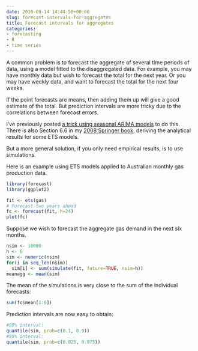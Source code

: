 ```yaml
---
date: 2016-09-14 14:44:50+00:00
slug: forecast-intervals-for-aggregates
title: Forecast intervals for aggregates
categories:
- forecasting
- R
- time series
---
```


A common problem is to forecast the aggregate of several time periods of data, using a model fitted to the disaggregated data. For example, you may have monthly data but wish to forecast the total for the next year. Or you may have weekly data, and want to forecast the total for the next four weeks.

If the point forecasts are means, then adding them up will give a good estimate of the total. But prediction intervals are more tricky due to the correlations between forecast errors.

<!-- more -->

I’ve previously posted [a trick using seasonal ARIMA models](https://robjhyndman.com/hyndsight/forecasting-annual-totals/) to do this. There is also Section 6.6 in my [2008 Springer book](http://www.exponentialsmoothing.net), deriving the analytical results for some ETS models.

But a more general solution, if you only need empirical results, is to use simulations.

Here is an example using ETS models applied to Australian monthly gas production data.

```r
library(forecast)
library(ggplot2)

fit <- ets(gas)
# Forecast two years ahead
fc <- forecast(fit, h=24)
plot(fc)
```

Suppose we wish to forecast the aggregate gas demand in the next six months.

```r
nsim <- 10000
h <- 6 
sim <- numeric(nsim)
for(i in seq_len(nsim))
  sim[i] <- sum(simulate(fit, future=TRUE, nsim=h))
meanagg <- mean(sim)
```

The mean of the simulations is very close to the sum of the individual forecasts:

```r
sum(fc$mean[1:6])
```

Prediction intervals are now easy to obtain:

```r
#80% interval:
quantile(sim, prob=c(0.1, 0.9))
#95% interval:
quantile(sim, prob=c(0.025, 0.975))
```
